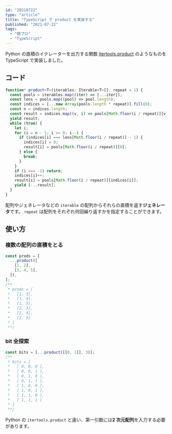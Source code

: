 ```yaml
---
id: "20210722"
type: "article"
title: "TypeScript で product を実装する"
published: "2021-07-22"
tags:
  - "競プロ"
  - "TypeScript"
---
```


Python の直積のイテレーターを出力する関数 [itertools.product](https://docs.python.org/ja/3/library/itertools.html#itertools.product) のようなものを TypeScript で実装しました。

## コード

```typescript
function* product<T>(iterables: Iterable<T>[], repeat = 1) {
  const pools = iterables.map((iter) => [...iter]);
  const lens = pools.map((pool) => pool.length);
  const indices = [...new Array(pools.length * repeat)].fill(0);
  const n = indices.length;
  const result = indices.map((v, i) => pools[Math.floor(i / repeat)][v]);
  yield result;
  while (true) {
    let i;
    for (i = n - 1; i >= 0; i--) {
      if (indices[i] === lens[Math.floor(i / repeat)] - 1) {
        indices[i] = 0;
        result[i] = pools[Math.floor(i / repeat)][0];
      } else {
        break;
      }
    }
    if (i === -1) return;
    indices[i]++;
    result[i] = pools[Math.floor(i / repeat)][indices[i]];
    yield [...result];
  }
}
```

配列やジェネレータなどの `iterable` の配列からそれらの直積を返す**ジェネレータ**です。
`repeat` は配列をそれぞれ何回繰り返すかを指定することができます。

## 使い方

### 複数の配列の直積をとる

```typescript
const prods = [
  ...product([
    [1, 2],
    [3, 4, 5],
  ]),
];
/**
 * prods = [
 *   [1, 3],
 *   [1, 4],
 *   [1, 5],
 *   [2, 3],
 *   [2, 4],
 *   [2, 5]
 * ]
 **/
```

### bit 全探索

```typescript
const bits = [...product([[0, 1]], 3)];
/**
 * bits = [
 *   [ 0, 0, 0 ],
 *   [ 0, 0, 1 ],
 *   [ 0, 1, 0 ],
 *   [ 0, 1, 1 ],
 *   [ 1, 0, 0 ],
 *   [ 1, 0, 1 ],
 *   [ 1, 1, 0 ],
 *   [ 1, 1, 1 ]
 * ]
 **/
```

Python の `itertools.product` と違い、第一引数には**2 次元配列**を入力する必要があります。
